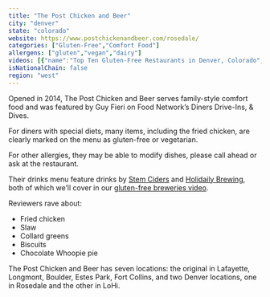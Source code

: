 ```yaml
---
title: "The Post Chicken and Beer"
city: "denver"
state: "colorado"
website: https://www.postchickenandbeer.com/rosedale/
categories: ["Gluten-Free","Comfort Food"]
allergens: ["gluten","vegan","dairy"]
videos: [{"name":"Top Ten Gluten-Free Restaurants in Denver, Colorado","url":"https://www.youtube.com/watch?v=bNbhGexozas"}]
isNationalChain: false
region: "west"
---
```

Opened in 2014, The Post Chicken and Beer serves family-style comfort food and was featured by Guy Fieri on Food Network’s Diners Drive-Ins, & Dives.

For diners with special diets, many items, including the fried chicken, are clearly marked on the menu as gluten-free or vegetarian.

For other allergies, they may be able to modify dishes, please call ahead or ask at the restaurant.

Their drinks menu feature drinks by [Stem Ciders](/restaurants/denver/stem-ciders-taproom) and [Holidaily Brewing](/restaurants/denver/holidaily-brewing), both of which we’ll cover in our [gluten-free breweries video](https://www.youtube.com/watch?v=OM7Fjw6uJAA).

Reviewers rave about:
* Fried chicken
* Slaw
* Collard greens
* Biscuits
* Chocolate Whoopie pie

The Post Chicken and Beer has seven locations: the original in Lafayette, Longmont, Boulder, Estes Park, Fort Collins, and two Denver locations, one in Rosedale and the other in LoHi.
